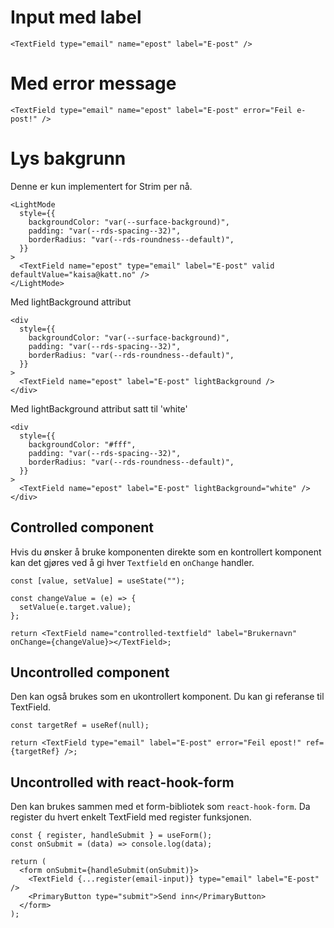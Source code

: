 # Input med label

```tsx live=true
<TextField type="email" name="epost" label="E-post" />
```

# Med error message

```tsx live=true
<TextField type="email" name="epost" label="E-post" error="Feil e-post!" />
```

# Lys bakgrunn

Denne er kun implementert for Strim per nå.

```tsx live=true
<LightMode
  style={{
    backgroundColor: "var(--surface-background)",
    padding: "var(--rds-spacing--32)",
    borderRadius: "var(--rds-roundness--default)",
  }}
>
  <TextField name="epost" type="email" label="E-post" valid defaultValue="kaisa@katt.no" />
</LightMode>
```

Med lightBackground attribut

```tsx live=true
<div
  style={{
    backgroundColor: "var(--surface-background)",
    padding: "var(--rds-spacing--32)",
    borderRadius: "var(--rds-roundness--default)",
  }}
>
  <TextField name="epost" label="E-post" lightBackground />
</div>
```
Med lightBackground attribut satt til 'white'

```tsx live=true
<div
  style={{
    backgroundColor: "#fff",
    padding: "var(--rds-spacing--32)",
    borderRadius: "var(--rds-roundness--default)",
  }}
>
  <TextField name="epost" label="E-post" lightBackground="white" />
</div>
```


## Controlled component

Hvis du ønsker å bruke komponenten direkte som en kontrollert komponent kan det gjøres
ved å gi hver `Textfield` en `onChange` handler.

```tsx
const [value, setValue] = useState("");

const changeValue = (e) => {
  setValue(e.target.value);
};

return <TextField name="controlled-textfield" label="Brukernavn" onChange={changeValue}></TextField>;
```

## Uncontrolled component

Den kan også brukes som en ukontrollert komponent. Du kan gi referanse til TextField.

```tsx
const targetRef = useRef(null);

return <TextField type="email" label="E-post" error="Feil epost!" ref={targetRef} />;
```

## Uncontrolled with react-hook-form

Den kan brukes sammen med et form-bibliotek som `react-hook-form`.
Da register du hvert enkelt TextField med register funksjonen.

```tsx
const { register, handleSubmit } = useForm();
const onSubmit = (data) => console.log(data);

return (
  <form onSubmit={handleSubmit(onSubmit)}>
    <TextField {...register(email-input)} type="email" label="E-post" />
    <PrimaryButton type="submit">Send inn</PrimaryButton>
  </form>
);
```
